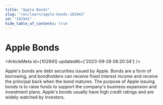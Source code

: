 ```yaml
---
title: "Apple Bonds"
slug: "/en/learn/apple-bonds-102941"
id: "102941"
hide_table_of_contents: true
---
```



# Apple Bonds

<ArticleMeta id={102941} updatedAt={'2023-09-28 08:20:34'} />
<div className='border-solid border-b border-t-0 my-4 border-[var(--ifm-color-gray-300)]' />

Apple's bonds are debt securities issued by Apple. Bonds are a form of borrowing, and bondholders can receive fixed interest income and receive the principal back when the bond matures. The purpose of Apple issuing bonds is to raise funds to support the company's business expansion and investment plans. Apple's bonds usually have high credit ratings and are widely watched by investors.
